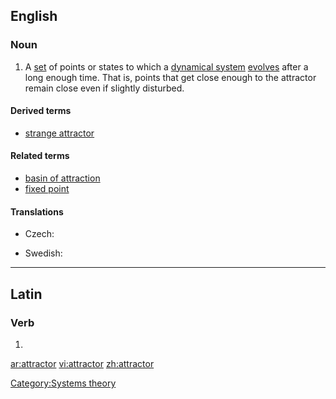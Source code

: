==English==
{{wikipedia}}

===Noun===
{{en-noun}}

# {{context|mathematics|physics}} A [[set]] of points or states to which a [[dynamical system]] [[evolve]]s after a long enough time.  That is, points that get close enough to the attractor remain close even if slightly disturbed.

====Derived terms====
* [[strange attractor]]

====Related terms====
* [[basin of attraction]]
* [[fixed point]]

====Translations====
{{trans-top|set of points or states to which a dynamical system evolves after a long enough time}}
* Czech: {{t-|cs|atraktor|m}}
{{trans-mid}}
* Swedish: {{t|sv|attraktor|c}}
{{trans-bottom}}

[[Category:Systems theory]]

----

==Latin==

===Verb===
{{la-verb-form|attractor}}

# {{conjugation of|attracto|attractō|1|s|pres|pass|ind|lang=la}}

[[ar:attractor]]
[[vi:attractor]]
[[zh:attractor]]